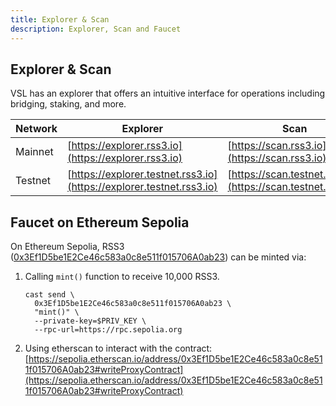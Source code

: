 ```yaml
---
title: Explorer & Scan
description: Explorer, Scan and Faucet
---
```


## Explorer & Scan

VSL has an explorer that offers an intuitive interface for operations including bridging, staking, and more.

| Network | Explorer | Scan |
|---------|----------|------|
| Mainnet | [https://explorer.rss3.io](https://explorer.rss3.io) | [https://scan.rss3.io](https://scan.rss3.io) |
| Testnet | [https://explorer.testnet.rss3.io](https://explorer.testnet.rss3.io) | [https://scan.testnet.rss3.io](https://scan.testnet.rss3.io) |

## Faucet on Ethereum Sepolia

On Ethereum Sepolia, RSS3 ([0x3Ef1D5be1E2Ce46c583a0c8e511f015706A0ab23](https://sepolia.etherscan.io/address/0x3Ef1D5be1E2Ce46c583a0c8e511f015706A0ab23)) can be minted via:

1. Calling `mint()` function to receive 10,000 RSS3.

   ```plaintext
   cast send \
     0x3Ef1D5be1E2Ce46c583a0c8e511f015706A0ab23 \
     "mint()" \
     --private-key=$PRIV_KEY \
     --rpc-url=https://rpc.sepolia.org
   ```

2. Using etherscan to interact with the contract: [https://sepolia.etherscan.io/address/0x3Ef1D5be1E2Ce46c583a0c8e511f015706A0ab23#writeProxyContract](https://sepolia.etherscan.io/address/0x3Ef1D5be1E2Ce46c583a0c8e511f015706A0ab23#writeProxyContract)
